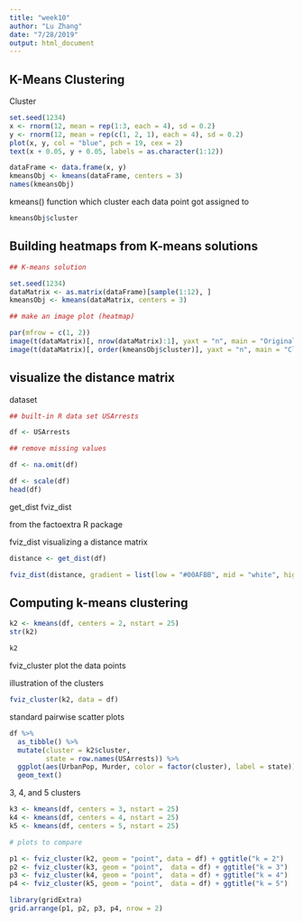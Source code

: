 ```yaml
---
title: "week10"
author: "Lu Zhang"
date: "7/28/2019"
output: html_document
---
```


## K-Means Clustering

Cluster

```r

set.seed(1234)
x <- rnorm(12, mean = rep(1:3, each = 4), sd = 0.2)
y <- rnorm(12, mean = rep(c(1, 2, 1), each = 4), sd = 0.2)
plot(x, y, col = "blue", pch = 19, cex = 2)
text(x + 0.05, y + 0.05, labels = as.character(1:12))

```


```r


dataFrame <- data.frame(x, y)
kmeansObj <- kmeans(dataFrame, centers = 3)
names(kmeansObj)

```

kmeans() function
  which cluster each data point got assigned to

```r

kmeansObj$cluster

```


## Building heatmaps from K-means solutions

```r

## K-means solution

set.seed(1234)
dataMatrix <- as.matrix(dataFrame)[sample(1:12), ]
kmeansObj <- kmeans(dataMatrix, centers = 3)

## make an image plot (heatmap)

par(mfrow = c(1, 2))
image(t(dataMatrix)[, nrow(dataMatrix):1], yaxt = "n", main = "Original Data")
image(t(dataMatrix)[, order(kmeansObj$cluster)], yaxt = "n", main = "Clustered Data")

```

## visualize the distance matrix

dataset

```r

## built-in R data set USArrests

df <- USArrests

## remove missing values

df <- na.omit(df)

df <- scale(df)
head(df)

```

get_dist
fviz_dist

from the factoextra R package

fviz_dist
  visualizing a distance matrix
  
```r

distance <- get_dist(df)

fviz_dist(distance, gradient = list(low = "#00AFBB", mid = "white", high = "#FC4E07"))

```

## Computing k-means clustering

```r

k2 <- kmeans(df, centers = 2, nstart = 25)
str(k2)

k2

```

fviz_cluster
  plot the data points

illustration of the clusters

```r

fviz_cluster(k2, data = df)

```

standard pairwise scatter plots

```r

df %>%
  as_tibble() %>%
  mutate(cluster = k2$cluster,
         state = row.names(USArrests)) %>%
  ggplot(aes(UrbanPop, Murder, color = factor(cluster), label = state)) +
  geom_text()

```

3, 4, and 5 clusters

```r

k3 <- kmeans(df, centers = 3, nstart = 25)
k4 <- kmeans(df, centers = 4, nstart = 25)
k5 <- kmeans(df, centers = 5, nstart = 25)

# plots to compare

p1 <- fviz_cluster(k2, geom = "point", data = df) + ggtitle("k = 2")
p2 <- fviz_cluster(k3, geom = "point",  data = df) + ggtitle("k = 3")
p3 <- fviz_cluster(k4, geom = "point",  data = df) + ggtitle("k = 4")
p4 <- fviz_cluster(k5, geom = "point",  data = df) + ggtitle("k = 5")

library(gridExtra)
grid.arrange(p1, p2, p3, p4, nrow = 2)

```

